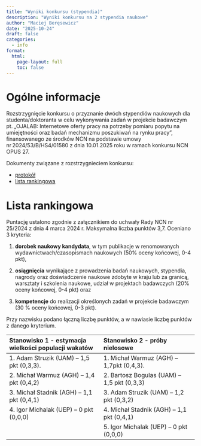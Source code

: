 ```yaml
---
title: "Wyniki konkursu (stypendia)"
description: "Wyniki konkursu na 2 stypendia naukowe"
author: "Maciej Beręsewicz"
date: "2025-10-24"
draft: false
categories:
  - info
format:
  html:
    page-layout: full
    toc: false
---
```


# Ogólne informacje

Rozstrzygnięcie konkursu o przyznanie dwóch stypendiów naukowych dla studenta/doktoranta w celu wykonywania zadań w projekcie badawczym pt. „OJALAB: Internetowe oferty pracy na potrzeby pomiaru popytu na umiejętności oraz badań mechanizmu poszukiwań na rynku pracy”, finansowanego ze środków NCN na podstawie umowy nr 2024/53/B/HS4/01580 z dnia 10.01.2025 roku w ramach konkursu NCN OPUS 27. 

Dokumenty związane z rozstrzygnieciem konkursu:

+ [protokół](wyniki-protokol.pdf)
+ [lista rankingowa](wyniki-lista.pdf)

# Lista rankingowa

Puntację ustalono zgodnie z załącznikiem do uchwały Rady NCN nr 25/2024 z dnia 4 marca 2024 r. Maksymalna liczba punktów 3,7. Oceniano 3 kryteria: 

1) **dorobek naukowy kandydata**, w tym publikacje w renomowanych wydawnictwach/czasopismach naukowych (50% oceny końcowej, 0-4 pkt), 

2) **osiągnięcia** wynikające z prowadzenia badań naukowych, stypendia, nagrody oraz doświadczenie naukowe zdobyte w kraju lub za granicą, warsztaty i szkolenia naukowe, udział w projektach badawczych (20% oceny końcowej, 0-4 pkt) oraz 

3) **kompetencje** do realizacji określonych zadań w projekcie badawczym (30 % oceny końcowej, 0-3 pkt). 


Przy nazwisku podano łączną liczbę punktów, a w nawiasie liczbę punktów z danego kryterium. 

| Stanowisko 1 - estymacja wielkości populacji wakatów | Stanowisko 2 - próby nielosowe |
| :--- | :--- |
| 1. Adam Struzik (UAM) -- 1,5 pkt (0,3,3). | 1. Michał Warmuz (AGH) -- 1,7pkt (0,4,3). |
| 2. Michał Warmuz (AGH) -- 1,4 pkt (0,4,2) | 2. Bartosz Bogulas (UAM) -- 1,5 pkt (0,3,3) |
| 3. Michał Stadnik (AGH) -- 1,1 pkt (0,4,1) | 3. Adam Struzik (UAM) -- 1,2 pkt (0,3,2) |
| 4. Igor Michalak (UEP) -- 0 pkt (0,0,0) | 4. Michał Stadnik (AGH) -- 1,1 pkt (0,4,1) |
|  | 5. Igor Michalak (UEP) -- 0 pkt (0,0,0) |



